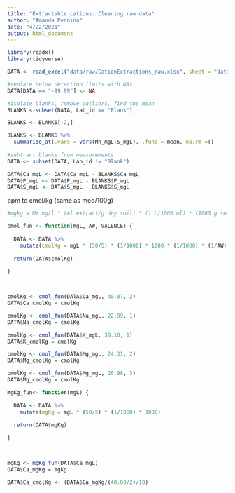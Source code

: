 ```yaml
---
title: "Extractable cations: Cleaning raw data"
author: "Amanda Pennino"
date: "4/22/2021"
output: html_document
---
```

```r
library(readxl)
library(tidyverse)

```


```r
DATA <- read_excel("data/raw/CationExtractions_raw.xlsx", sheet = "data")

```

```r
#replace below detection limits with NAs
DATA[DATA == "-99.99"] <- NA

#isolate blanks, remove outliers, find the mean
BLANKS <-subset(DATA, Lab_id == "Blank")

BLANKS <- BLANKS[-2,]

BLANKS <- BLANKS %>%
  summarise_at(.vars = vars(Mn_mgL:S_mgL), .funs = mean, na.rm =T) 
                   
#subtract blanks from measurements
DATA <- subset(DATA, Lab_id != "Blank")

DATA$Ca_mgL <- DATA$Ca_mgL - BLANKS$Ca_mgL
DATA$P_mgL <- DATA$P_mgL - BLANKS$P_mgL
DATA$S_mgL <- DATA$S_mgL - BLANKS$S_mgL

```

ppm to cmol/kg (same as meq/100g)
```r
#mgkg = M+ mg/l * (ml extract/g dry soil) * (1 L/1000 ml) * (1000 g soil/ 1 kg soil) * (1 gram M+/ 1000 mg M+) * atomic weight (1/(g/mol)) * (1000 mmol/mol) *

cmol_fun <- function(mgL, AW, VALENCE) {
  
  DATA <- DATA %>% 
    mutate(cmolKg = mgL * (50/5) * (1/1000) * 1000 * (1/1000) * (1/AW) * 1000 * VALENCE * (1/10))
    
  return(DATA$cmolKg)
  
}



cmolKg <- cmol_fun(DATA$Ca_mgL, 40.07, 2)
DATA$Ca_cmolKg = cmolKg

cmolKg <- cmol_fun(DATA$Na_mgL, 22.99, 1)
DATA$Na_cmolKg = cmolKg

cmolKg <- cmol_fun(DATA$K_mgL, 39.10, 1)
DATA$K_cmolKg = cmolKg

cmolKg <- cmol_fun(DATA$Mg_mgL, 24.31, 2)
DATA$Mg_cmolKg = cmolKg

cmolKg <- cmol_fun(DATA$Mg_mgL, 26.98, 3)
DATA$Mg_cmolKg = cmolKg

```


```r


mgKg_fun<- function(mgL) {
  
  DATA <- DATA %>% 
    mutate(mgKg = mgL * (50/5) * (1/1000) * 1000)
    
  return(DATA$mgKg)
  
}



mgKg <- mgKg_fun(DATA$Ca_mgL)
DATA$Ca_mgKg = mgKg

DATA$Ca_cmolKg <- (DATA$Ca_mgKg/(40.08/2)/10)

```


